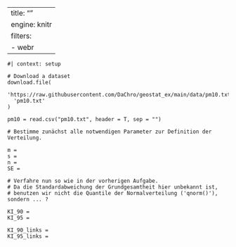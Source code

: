 

---
title: ""
engine: knitr
filters:
 - webr
---

```webr-r

#| context: setup

# Download a dataset
download.file(
  'https://raw.githubusercontent.com/DaChro/geostat_ex/main/data/pm10.txt',
  'pm10.txt'
)

pm10 = read.csv("pm10.txt", header = T, sep = "")

```

```webr-r
# Bestimme zunächst alle notwendigen Parameter zur Definition der Verteilung.

m =
s =
n =
SE =

# Verfahre nun so wie in der vorherigen Aufgabe.
# Da die Standardabweichung der Grundgesamtheit hier unbekannt ist, 
# benutzen wir nicht die Quantile der Normalverteilung ('qnorm()'), sondern ... ?

KI_90 =
KI_95 =
  
KI_90_links =
KI_95_links = 

  
```